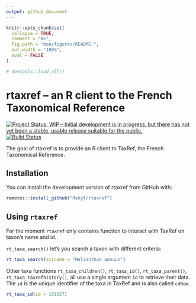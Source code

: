 ```yaml
---
output: github_document
---
```


<!-- README.md is generated from README.Rmd. Please edit that file -->

```r
knitr::opts_chunk$set(
  collapse = TRUE,
  comment = "#>",
  fig.path = "man/figures/README-",
  out.width = "100%",
  eval = FALSE
)

# devtools::load_all()
```
# rtaxref – an R client to the French Taxonomical Reference

[![Project Status: WIP – Initial development is in progress, but there has not yet been a stable, usable release suitable for the public.](https://www.repostatus.org/badges/latest/wip.svg)](https://www.repostatus.org/#wip) [![Build Status](https://travis-ci.org/Rekyt/rtaxref.svg?branch=master)](https://travis-ci.org/Rekyt/rtaxref)

The goal of rtaxref is to provide an R client to TaxRef, the French Taxonomical Reference.

## Installation

You can install the development version of rtaxref from GitHub with:

``` r
remotes::install_github("Rekyt/rtaxref")
```

## Using `rtaxref`

For the moment `rtaxref` only contains function to interact with TaxRef on taxon's name and id.

`rt_taxa_search()` let's you search a taxon with different criteria:

```r
rt_taxa_search(sciname = "Helianthus annuus")
```

Other taxa functions `rt_taxa_children()`, `rt_taxa_id()`, `rt_taxa_parent()`, `rt_taxa_taxrefhistory()`, all use a single argument `id` to retrieve their data. The `id` is the unique identifier of the taxa in TaxRef and is also called `cdNom`.

```r
rt_taxa_id(id = 101027)
```
